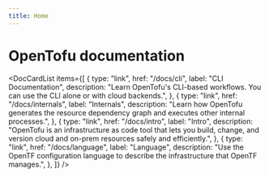 ```yaml
---
title: Home
---
```



# OpenTofu documentation

<DocCardList
  items={[
    {
      type: "link",
      href: "/docs/cli",
      label: "CLI Documentation",
      description:
        "Learn OpenTofu's CLI-based workflows. You can use the CLI alone or with cloud backends.",
    },
    {
      type: "link",
      href: "/docs/internals",
      label: "Internals",
      description:
        "Learn how OpenTofu generates the resource dependency graph and executes other internal processes.",
    },
    {
      type: "link",
      href: "/docs/intro",
      label: "Intro",
      description:
        "OpenTofu is an infrastructure as code tool that lets you build, change, and version cloud and on-prem resources safely and efficiently.",
    },
    {
      type: "link",
      href: "/docs/language",
      label: "Language",
      description:
        "Use the OpenTF configuration language to describe the infrastructure that OpenTF manages.",
    },
  ]}
/>
